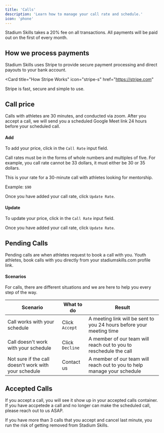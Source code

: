 ```yaml
---
title: 'Calls'
description: 'Learn how to manage your call rate and schedule.'
icon: 'phone'
---
```


<Note>
  Stadium Skills takes a 20% fee on all transactions. All payments will be paid out on the first of every month.
</Note>

## How we process payments

Stadium Skills uses Stripe to provide secure payment processing and direct payouts to your bank account.

<Card
  title="How Stripe Works"
  icon="stripe-s"
  href="https://stripe.com"
>
 Stripe is fast, secure and simple to use.
</Card>

## Call price
Calls with athletes are 30 minutes, and conducted via zoom. After you accept a call, we will send you a scheduled Google Meet link 24 hours before your scheduled call. 

#### Add
To add your price, click in the `Call Rate` input field.

<Warning>Call rates must be in the forms of whole numbers and multiples of five. For example, you call rate cannot be 33 dollars, it must either be 30 or 35 dollars.</Warning>

<ResponseField name="Price" type="number" required>
This is your rate for a 30-minute call with athletes looking for mentorship.

Example: `$90`

</ResponseField>

Once you have added your call rate, click `Update Rate`.



#### Update

To update your price, click in the `Call Rate` input field.

Once you have added your call rate, click `Update Rate`.



## Pending Calls
Pending calls are when athletes request to book a call with you. Youth athletes, book calls with you directly from your stadiumskills.com profile link.

#### Scenarios
For calls, there are different situations and we are here to help you every step of the way.

| Scenario   | What to do          | Result                 |
| ----------- | ------------------------ | ---------------------- |
| Call works with your schedule | Click `Accept` | A meeting link will be sent to you 24 hours before your meeting time |
| Call doesn't work with your schedule  | Click `Decline`    | A member of our team will reach out to you to reschedule the call   |
| Not sure if the call doesn't work with your schedule  | Contact us    | A member of our team will reach out to you to help manage your schedule   |

## Accepted Calls
If you accept a call, you will see it show up in your accepted calls container. If you have accpetede a call and no longer can make the scheduled call, please reach out to us ASAP. 

<Warning>If you have more than 3 calls that you accept and cancel last minute, you run the risk of getting removed from Stadium Skills. </Warning>






